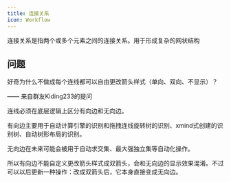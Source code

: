 ```yaml
---
title: 连接关系
icon: Workflow
---
```


连接关系是指两个或多个元素之间的连接关系。用于形成复杂的网状结构

## 问题

好奇为什么不做成每个连线都可以自由更改箭头样式（单向、双向、不显示）？

—— 来自群友Kiding233的提问

<Callout>
连线必须在底层逻辑上区分有向边和无向边。

有向边主要用于自动计算引擎的识别和拖拽连线旋转树的识别、xmind式创建的识别树、自动树形布局的识别。

无向边在未来可能会被用于自动求交集、最大强独立集等自动化操作。

所以有向边不能自定义更改箭头样式成双箭头，会和无向边的显示效果混淆。不过可以以后更新一种操作：改成双箭头后，它本身直接变成无向边。
</Callout>